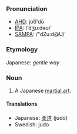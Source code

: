 ===Pronunciation===
*[[w:AHD|AHD]]: joo͞'dō
*[[w:IPA|IPA]]: /ˈdʒuːdəʊ/
*[[w:SAMPA|SAMPA]]: /"dZu:d@U/
===Etymology===
Japanese: ''gentle way''
===Noun===
#A Japanese [[martial art]].
====Translations====
*Japanese: [[柔道]] (judō)
*Swedish: judo